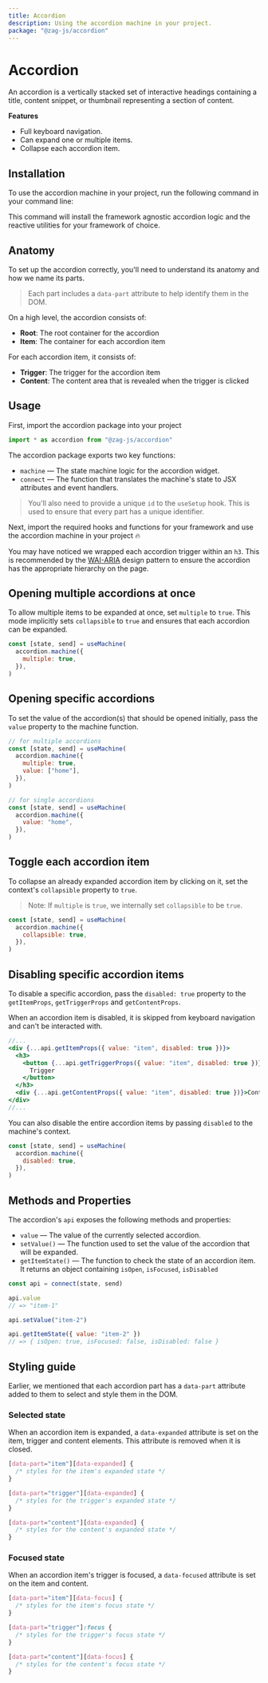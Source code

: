```yaml
---
title: Accordion
description: Using the accordion machine in your project.
package: "@zag-js/accordion"
---
```


# Accordion

An accordion is a vertically stacked set of interactive headings containing a
title, content snippet, or thumbnail representing a section of content.

<Resources pkg="@zag-js/accordion" />

<Showcase id="Accordion" />

**Features**

- Full keyboard navigation.
- Can expand one or multiple items.
- Collapse each accordion item.

## Installation

To use the accordion machine in your project, run the following command in your
command line:

<CodeSnippet id="accordion/installation.mdx" />

This command will install the framework agnostic accordion logic and the
reactive utilities for your framework of choice.

## Anatomy

To set up the accordion correctly, you'll need to understand its anatomy and how
we name its parts.

> Each part includes a `data-part` attribute to help identify them in the DOM.

On a high level, the accordion consists of:

- **Root**: The root container for the accordion
- **Item**: The container for each accordion item

For each accordion item, it consists of:

- **Trigger**: The trigger for the accordion item
- **Content**: The content area that is revealed when the trigger is clicked

## Usage

First, import the accordion package into your project

```jsx
import * as accordion from "@zag-js/accordion"
```

The accordion package exports two key functions:

- `machine` — The state machine logic for the accordion widget.
- `connect` — The function that translates the machine's state to JSX attributes
  and event handlers.

> You'll also need to provide a unique `id` to the `useSetup` hook. This is used
> to ensure that every part has a unique identifier.

Next, import the required hooks and functions for your framework and use the
accordion machine in your project 🔥

<CodeSnippet id="accordion/usage.mdx" />

You may have noticed we wrapped each accordion trigger within an `h3`. This is
recommended by the
[WAI-ARIA](https://www.w3.org/TR/wai-aria-practices-1.1/#wai-aria-roles-states-and-properties)
design pattern to ensure the accordion has the appropriate hierarchy on the
page.

## Opening multiple accordions at once

To allow multiple items to be expanded at once, set `multiple` to `true`. This
mode implicitly sets `collapsible` to `true` and ensures that each accordion can
be expanded.

```jsx {3}
const [state, send] = useMachine(
  accordion.machine({
    multiple: true,
  }),
)
```

## Opening specific accordions

To set the value of the accordion(s) that should be opened initially, pass the
`value` property to the machine function.

```jsx {4,5,12}
// for multiple accordions
const [state, send] = useMachine(
  accordion.machine({
    multiple: true,
    value: ["home"],
  }),
)

// for single accordions
const [state, send] = useMachine(
  accordion.machine({
    value: "home",
  }),
)
```

## Toggle each accordion item

To collapse an already expanded accordion item by clicking on it, set the
context's `collapsible` property to `true`.

> Note: If `multiple` is `true`, we internally set `collapsible` to be `true`.

```jsx {3}
const [state, send] = useMachine(
  accordion.machine({
    collapsible: true,
  }),
)
```

## Disabling specific accordion items

To disable a specific accordion, pass the `disabled: true` property to the
`getItemProps`, `getTriggerProps` and `getContentProps`.

When an accordion item is disabled, it is skipped from keyboard navigation and
can't be interacted with.

```jsx
//...
<div {...api.getItemProps({ value: "item", disabled: true })}>
  <h3>
    <button {...api.getTriggerProps({ value: "item", disabled: true })}>
      Trigger
    </button>
  </h3>
  <div {...api.getContentProps({ value: "item", disabled: true })}>Content</div>
</div>
//...
```

You can also disable the entire accordion items by passing `disabled` to the
machine's context.

```jsx {3}
const [state, send] = useMachine(
  accordion.machine({
    disabled: true,
  }),
)
```

## Methods and Properties

The accordion's `api` exposes the following methods and properties:

- `value` — The value of the currently selected accordion.
- `setValue()` — The function used to set the value of the accordion that will
  be expanded.
- `getItemState()` — The function to check the state of an accordion item. It
  returns an object containing `isOpen`, `isFocused`, `isDisabled`

```jsx
const api = connect(state, send)

api.value
// => "item-1"

api.setValue("item-2")

api.getItemState({ value: "item-2" })
// => { isOpen: true, isFocused: false, isDisabled: false }
```

## Styling guide

Earlier, we mentioned that each accordion part has a `data-part` attribute added
to them to select and style them in the DOM.

### Selected state

When an accordion item is expanded, a `data-expanded` attribute is set on the
item, trigger and content elements. This attribute is removed when it is closed.

```css
[data-part="item"][data-expanded] {
  /* styles for the item's expanded state */
}

[data-part="trigger"][data-expanded] {
  /* styles for the trigger's expanded state */
}

[data-part="content"][data-expanded] {
  /* styles for the content's expanded state */
}
```

### Focused state

When an accordion item's trigger is focused, a `data-focused` attribute is set
on the item and content.

```css
[data-part="item"][data-focus] {
  /* styles for the item's focus state */
}

[data-part="trigger"]:focus {
  /* styles for the trigger's focus state */
}

[data-part="content"][data-focus] {
  /* styles for the content's focus state */
}
```
